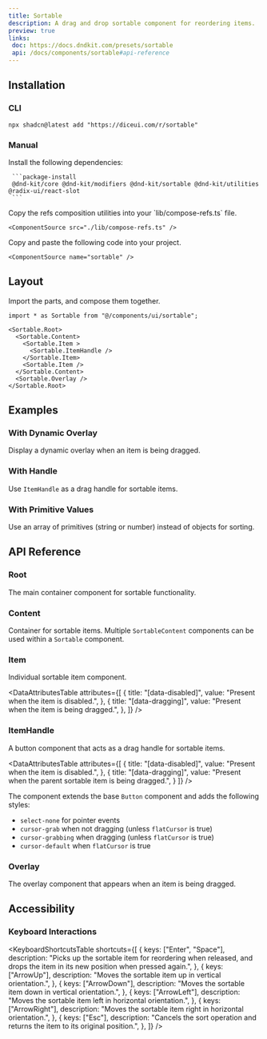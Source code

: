 ```yaml
---
title: Sortable
description: A drag and drop sortable component for reordering items.
preview: true
links:
 doc: https://docs.dndkit.com/presets/sortable
 api: /docs/components/sortable#api-reference
---
```


<ComponentTabs name="sortable-demo" scalePreview />

## Installation

### CLI

```package-install
npx shadcn@latest add "https://diceui.com/r/sortable"

```

### Manual

<Steps>
  <Step>
     Install the following dependencies:

     ```package-install
     @dnd-kit/core @dnd-kit/modifiers @dnd-kit/sortable @dnd-kit/utilities @radix-ui/react-slot
     ```
  </Step>
  <Step>
    Copy the refs composition utilities into your `lib/compose-refs.ts` file.

    <ComponentSource src="./lib/compose-refs.ts" />

  </Step>
  <Step>
    Copy and paste the following code into your project.

    <ComponentSource name="sortable" />
  </Step>
</Steps>

## Layout

Import the parts, and compose them together.

```tsx
import * as Sortable from "@/components/ui/sortable";

<Sortable.Root>
  <Sortable.Content>
    <Sortable.Item >
      <Sortable.ItemHandle />
    </Sortable.Item>
    <Sortable.Item />
  </Sortable.Content>
  <Sortable.Overlay />
</Sortable.Root>
```

## Examples

### With Dynamic Overlay

Display a dynamic overlay when an item is being dragged.

<ComponentTabs name="sortable-dynamic-overlay-demo" scalePreview />

### With Handle

Use `ItemHandle` as a drag handle for sortable items.

<ComponentTabs name="sortable-handle-demo" />

### With Primitive Values

Use an array of primitives (string or number) instead of objects for sorting.

<ComponentTabs name="sortable-primitive-values-demo" />

## API Reference

### Root

The main container component for sortable functionality.

<AutoTypeTable
  path="./types/docs/sortable.ts"
  name="RootProps"
/>

### Content

Container for sortable items. Multiple `SortableContent` components can be used within a `Sortable` component.

<AutoTypeTable
  path="./types/docs/sortable.ts"
  name="ContentProps"
/>

### Item

Individual sortable item component.

<AutoTypeTable
  path="./types/docs/sortable.ts"
  name="ItemProps"
/>

<DataAttributesTable
  attributes={[
    {
      title: "[data-disabled]",
      value: "Present when the item is disabled.",
    },
    {
      title: "[data-dragging]",
      value: "Present when the item is being dragged.",
    },
  ]}
/>

### ItemHandle

A button component that acts as a drag handle for sortable items.

<AutoTypeTable
  path="./types/docs/sortable.ts"
  name="ItemHandleProps"
/>

<DataAttributesTable
  attributes={[
    {
      title: "[data-disabled]",
      value: "Present when the item is disabled.",
    },
    {
      title: "[data-dragging]",
      value: "Present when the parent sortable item is being dragged.",
    }
  ]}
/>

The component extends the base `Button` component and adds the following styles:

- `select-none` for pointer events
- `cursor-grab` when not dragging (unless `flatCursor` is true)
- `cursor-grabbing` when dragging (unless `flatCursor` is true)
- `cursor-default` when `flatCursor` is true

### Overlay

The overlay component that appears when an item is being dragged.

<AutoTypeTable
  path="./types/docs/sortable.ts"
  name="OverlayProps"
/>

## Accessibility

### Keyboard Interactions

<KeyboardShortcutsTable
  shortcuts={[
    {
      keys: ["Enter", "Space"],
      description: "Picks up the sortable item for reordering when released, and drops the item in its new position when pressed again.",
    },
    {
      keys: ["ArrowUp"],
      description: "Moves the sortable item up in vertical orientation.",
    },
    {
      keys: ["ArrowDown"],
      description: "Moves the sortable item down in vertical orientation.",
    },
    {
      keys: ["ArrowLeft"],
      description: "Moves the sortable item left in horizontal orientation.",
    },
    {
      keys: ["ArrowRight"],
      description: "Moves the sortable item right in horizontal orientation.",
    },
    {
      keys: ["Esc"],
      description: "Cancels the sort operation and returns the item to its original position.",
    },
  ]}
/>
